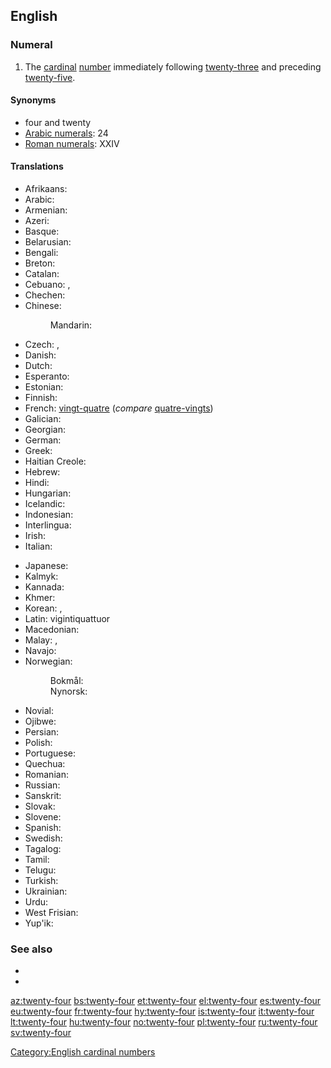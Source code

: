 {{also|twenty four}}
==English==
{{cardinalbox|en|23|24|25|twenty-three|twenty-five|ord=twenty-fourth}}

===Numeral===
{{head|en|numeral}}

# The [[cardinal]] [[number]] immediately following [[twenty-three]] and preceding [[twenty-five]].

====Synonyms====
* four and twenty
* [[w:Arabic numerals|Arabic numerals]]: 24
* [[w:Roman numerals|Roman numerals]]: XXIV

====Translations====
{{trans-top|cardinal number}}
* Afrikaans: {{t|af|vier-en-twintig}}
* Arabic: {{t|ar|أَرْبَعَة وَعِشْرُون|tr=ʾarbaʿa wa-ʿišrūn}}
* Armenian: {{t+|hy|քսանչորս}}
* Azeri: {{t+|az|iyirmi dörd}}
* Basque: {{t+|eu|hogeita lau}}
* Belarusian: {{t|be|два́ццаць чаты́ры|sc=Cyrl}}
* Bengali: {{t|bn|চব্বিশ|tr=chôbbish}}
* Breton: {{t|br|pevar-warn-ugent}}
* Catalan: {{t+|ca|vint-i-quatre}}
* Cebuano: {{t|ceb|kawhaa`g upat}}, {{t|ceb|baynete kwatro}}
* Chechen: {{t|ce|ткъе диъ|tr=tqe di’}}
* Chinese:
*: Mandarin: {{t|cmn|二十四|tr=èr shí sÌ|sc=Hani}}
* Czech: {{t+|cs|dvacet čtyři}}, {{t+|cs|čtyřiadvacet}}
* Danish: {{t|da|fireogtyve}}
* Dutch: {{t+|nl|vierentwintig}}
* Esperanto: {{t|eo|dudek kvar}}
* Estonian: {{t+|et|kakskümmend neli}}
* Finnish: {{t|fi|kaksikymmentäneljä}}
* French: [[vingt-quatre]] {{g|m}} (''compare'' [[quatre-vingts]])
* Galician: {{t+|gl|vinte e catro}}
* Georgian: {{t|ka|ოცდაოთხი}}
* German: {{t|de|vierundzwanzig}}
* Greek: {{t|el|είκοσι τέσσερα}}
* Haitian Creole: {{t|ht|vennkat}}
* Hebrew: {{t|he|עשרים־וארבעה|tr=esrím və-arbá}}
* Hindi: {{t+|hi|चौबीस|tr=chaubees}}
* Hungarian: {{t+|hu|huszonnégy}}
* Icelandic: {{t+|is|tuttugu og fjórir}}
* Indonesian: {{t|id|dua puluh empat}}
* Interlingua: {{t|ia|vinti-quatro}}
* Irish: {{t|ga|fiche a ceathair}}
* Italian: {{t+|it|ventiquattro}}
{{trans-mid}}
* Japanese: {{t|ja|二十四|tr=ni-jū-shi}}
* Kalmyk: {{t|xal|хөрн дөрвн}}
* Kannada: {{t|kn|ಇಪ್ಪತ್ತನಾಲ್ಕು|sc=Knda}}
* Khmer: {{t|km|ម្ភៃ​បួន|tr=mpʰey buən}}
* Korean: {{t|ko|스물넷|tr=seumulnes|sc=Kore}}, {{t|ko|이십사(二十四)|tr=I-sib-sa|sc=Kore}}
* Latin: vigintiquattuor
* Macedonian: {{t|mk|дваесет и четири|tr=dváeset i čétiri}}
* Malay: {{t|ms|dua puluh empat}}, {{t|ms|empat likur}}
* Navajo: {{t|nv|naadįįdį́į́ʼ}}
* Norwegian:
*: Bokmål: {{t|no|tjuefire}}
*: Nynorsk: {{t|nn|tjuefire}}
* Novial: {{t|nov|duanti-quar}}
* Ojibwe: {{t|oj|niishtana-ashi-niiwin}}
* Persian: {{t|fa|بیست و چهار|tr=bist-o-čahâr|sc=fa-Arab}}
* Polish: {{t|pl|dwadzieścia cztery}}
* Portuguese: {{t|pt|vinte e quatro|m}}
* Quechua: {{t|qu|iskay chunka tawayuq}}
* Romanian: {{t|ro|douăzeci și patru}}
* Russian: {{t+|ru|два́дцать четы́ре}}
* Sanskrit: {{t+|sa|चतुर्विंशति|f|tr=caturviṃśati|sc=Deva}}
* Slovak: {{t|sk|dvadsať štyri}}
* Slovene: {{t|sl|štiriindvajset}}
* Spanish: {{t+|es|veinticuatro}}
* Swedish: {{t+|sv|tjugofyra}}
* Tagalog: {{t|tl|beintikuwatro}}
* Tamil: {{t|ta|இருபத்தி நான்கு|tr=irupatti nāṉku}}
* Telugu: {{t|te|ఇరవై నాలుగు|tr=iravai naalugu}}
* Turkish: {{t+|tr|yirmi dört}}
* Ukrainian: {{t|uk|два́дцять чоти́ри|sc=Cyrl}}
* Urdu: {{t|ur|چوبیس|tr=chaubees}}
* West Frisian: {{t|fy|fjouwerentweintich}}
* Yup'ik: {{t|esu|yuinaq cetaman}}
{{trans-bottom}}

===See also===
* {{l|en|twenty-three}}
* {{l|en|twenty-five}}

[[Category:English cardinal numbers]]

[[az:twenty-four]]
[[bs:twenty-four]]
[[et:twenty-four]]
[[el:twenty-four]]
[[es:twenty-four]]
[[eu:twenty-four]]
[[fr:twenty-four]]
[[hy:twenty-four]]
[[is:twenty-four]]
[[it:twenty-four]]
[[lt:twenty-four]]
[[hu:twenty-four]]
[[no:twenty-four]]
[[pl:twenty-four]]
[[ru:twenty-four]]
[[sv:twenty-four]]